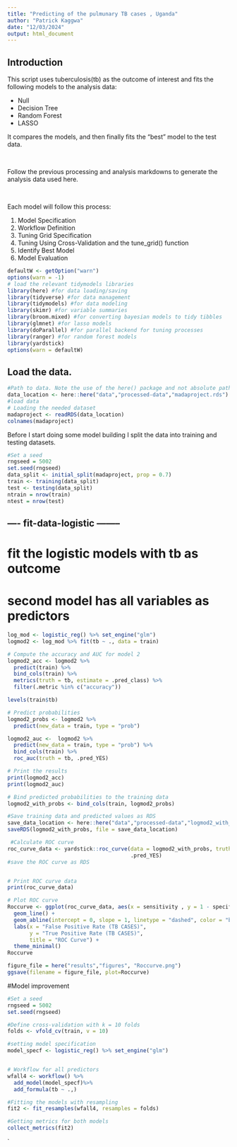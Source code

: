 ```yaml
---
title: "Predicting of the pulmunary TB cases , Uganda"
author: "Patrick Kaggwa"
date: "12/03/2024"
output: html_document
---
```


## Introduction

This script uses tuberculosis(tb) as the outcome of interest and fits the following models to the analysis data:

* Null
* Decision Tree
* Random Forest
* LASSO

It compares the  models, and then finally fits the “best” model to the test data.

<br>

Follow the previous processing and analysis markdowns to generate the analysis data used here.

<br>

Each model will follow this process:

1. Model Specification
2. Workflow Definition
3. Tuning Grid Specification
4. Tuning Using Cross-Validation and the tune_grid() function
5. Identify Best Model
6. Model Evaluation

```r
defaultW <- getOption("warn") 
options(warn = -1) 
# load the relevant tidymodels libraries
library(here) #for data loading/saving
library(tidyverse) #for data management
library(tidymodels) #for data modeling
library(skimr) #for variable summaries
library(broom.mixed) #for converting bayesian models to tidy tibbles
library(glmnet) #for lasso models
library(doParallel) #for parallel backend for tuning processes
library(ranger) #for random forest models
library(yardstick)
options(warn = defaultW)

```

## Load the data.

```r
#Path to data. Note the use of the here() package and not absolute paths
data_location <- here::here("data","processed-data","madaproject.rds")
#load data
# Loading the needed dataset
madaproject <- readRDS(data_location)
colnames(madaproject)
```

Before I start doing some model building I split the data into training and testing datasets.

```r
#Set a seed
rngseed = 5002
set.seed(rngseed)
data_split <- initial_split(madaproject, prop = 0.7)
train <- training(data_split)
test <- testing(data_split)
ntrain = nrow(train)
ntest = nrow(test)
```

## ---- fit-data-logistic --------
# fit the logistic models with tb as outcome 
# second model has all variables as predictors
```r
log_mod <- logistic_reg() %>% set_engine("glm")
logmod2 <- log_mod %>% fit(tb ~ ., data = train)

```


```r
# Compute the accuracy and AUC for model 2
logmod2_acc <- logmod2 %>% 
  predict(train) %>% 
  bind_cols(train) %>% 
  metrics(truth = tb, estimate = .pred_class) %>% 
  filter(.metric %in% c("accuracy"))
```

```r
levels(train$tb)
```


```r

# Predict probabilities
logmod2_probs <- logmod2 %>%
  predict(new_data = train, type = "prob")  
```


```r
logmod2_auc <-  logmod2 %>%
  predict(new_data = train, type = "prob") %>%
  bind_cols(train) %>%
  roc_auc(truth = tb, .pred_YES)
```


```r
# Print the results
print(logmod2_acc)
print(logmod2_auc)
```

```r
# Bind predicted probabilities to the training data
logmod2_with_probs <- bind_cols(train, logmod2_probs)

#Save training data and predicted values as RDS
save_data_location <- here::here("data","processed-data","logmod2_with_probs.rds")
saveRDS(logmod2_with_probs, file = save_data_location)
```


```r
 #Calculate ROC curve
roc_curve_data <- yardstick::roc_curve(data = logmod2_with_probs, truth = tb, 
                                       .pred_YES)
#save the ROC curve as RDS


# Print ROC curve data
print(roc_curve_data)
```
```r
# Plot ROC curve
Roccurve <- ggplot(roc_curve_data, aes(x = sensitivity , y = 1 - specificity)) +
  geom_line() +
  geom_abline(intercept = 0, slope = 1, linetype = "dashed", color = "blue") +
  labs(x = "False Positive Rate (TB CASES)", 
       y = "True Positive Rate (TB CASES)", 
       title = "ROC Curve") +
  theme_minimal()
Roccurve

figure_file = here("results","figures", "Roccurve.png")
ggsave(filename = figure_file, plot=Roccurve) 
```

#Model improvement

```r
#Set a seed
rngseed = 5002
set.seed(rngseed)

#Define cross-validation with k = 10 folds
folds <- vfold_cv(train, v = 10)

#setting model specification 
model_specf <- logistic_reg() %>% set_engine("glm")


# Workflow for all predictors
wfall4 <- workflow() %>%
  add_model(model_specf)%>%
  add_formula(tb ~ .,)

#Fitting the models with resampling 
fit2 <- fit_resamples(wfall4, resamples = folds)

#Getting metrics for both models 
collect_metrics(fit2)
```








`




